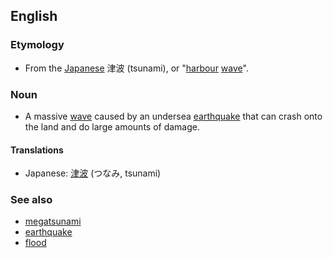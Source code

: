 ==English==

===Etymology===
*From the [[Japan]]ese 津波 (tsunami), or "[[harbour]] [[wave]]".

===Noun===
*A massive [[wave]] caused by an undersea [[earthquake]] that can crash onto the land and do large amounts of damage.

====Translations====
*Japanese: [[津波]] (つなみ, tsunami)

===See also===
*[[megatsunami]]
*[[earthquake]]
*[[flood]]